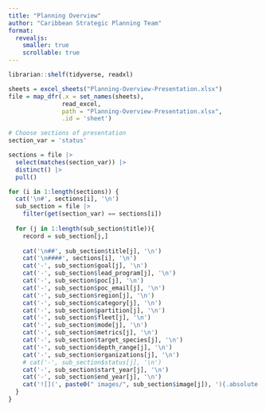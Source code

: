 ```yaml
---
title: "Planning Overview"
author: "Caribbean Strategic Planning Team"
format: 
  revealjs:
    smaller: true
    scrollable: true
---
```


```r
librarian::shelf(tidyverse, readxl)

sheets = excel_sheets("Planning-Overview-Presentation.xlsx")
file = map_dfr(.x = set_names(sheets),
               read_excel, 
               path = "Planning-Overview-Presentation.xlsx", 
               .id = 'sheet')

# Choose sections of presentation
section_var = 'status'

sections = file |>
  select(matches(section_var)) |>
  distinct() |>
  pull()

for (i in 1:length(sections)) {
  cat('\n#', sections[i], '\n')
  sub_section = file |>
    filter(get(section_var) == sections[i])
  
  for (j in 1:length(sub_section$title)){
    record = sub_section[j,]
    
    cat('\n##', sub_section$title[j], '\n')
    cat('\n####', sections[i], '\n')
    cat('-', sub_section$goal[j], '\n')
    cat('-', sub_section$lead_program[j], '\n')
    cat('-', sub_section$poc[j], '\n')
    cat('-', sub_section$poc_email[j], '\n')
    cat('-', sub_section$region[j], '\n')
    cat('-', sub_section$category[j], '\n')
    cat('-', sub_section$partition[j], '\n')
    cat('-', sub_section$fleet[j], '\n')
    cat('-', sub_section$mode[j], '\n')
    cat('-', sub_section$metrics[j], '\n')
    cat('-', sub_section$target_species[j], '\n')
    cat('-', sub_section$depth_range[j], '\n')
    cat('-', sub_section$organizations[j], '\n')
    # cat('-', sub_section$status[j], '\n')
    cat('-', sub_section$start_year[j], '\n')
    cat('-', sub_section$end_year[j], '\n')
    cat('![](', paste0(" images/", sub_section$image[j]), '){.absolute  bottom="110" right="130" width="300"}', '\n')
  }
}
```
